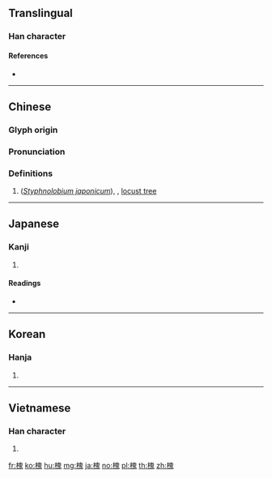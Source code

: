 ==Translingual==

===Han character===
{{Han char|rn=75|rad=木|as=10|sn=14|four=46913|canj=DHUI|ids=⿰木鬼}}

====References====
* {{Han ref|kx=0546.130|dkj=15323|dj=0934.050|hdz=21252.010|uh=69D0|ud=27088|bh=BA69|bd=47721}}

----

==Chinese==
{{zh-forms}}

===Glyph origin===
{{Han etym}}

===Pronunciation===
{{zh-pron
|m=huái
|c=waai4
|mc=y
|oc=y
|ma=
|cat=pn
}}

===Definitions===
{{zh-hanzi}}

# {{vern|Chinese scholar tree}} (''[[Styphnolobium japonicum]]''), {{vern|Japanese pagoda tree}}, [[locust tree]]

----

==Japanese==

===Kanji===
{{ja-kanji|grade=|rs=木10}}

# {{defn|lang=ja|sort=木10}}

====Readings====
* {{ja-readings|on=[[かい]] (kai)|kun=[[えんじゅ]] (enju)}}

----

==Korean==

===Hanja===
{{ko-hanja|hangeul=괴|eumhun=|rv=goe|mr=koe|y=koy}}

# {{defn|lang=ko|sort=木10}}

----

==Vietnamese==

===Han character===
{{vi-readings|rs=木10| hanviet = [[hòe]], [[hoe]]}}

# {{defn|lang=vi|sort=木10}}

[[fr:槐]]
[[ko:槐]]
[[hu:槐]]
[[mg:槐]]
[[ja:槐]]
[[no:槐]]
[[pl:槐]]
[[th:槐]]
[[zh:槐]]